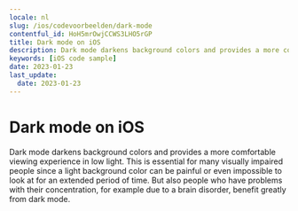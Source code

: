 ```yaml
---
locale: nl
slug: /ios/codevoorbeelden/dark-mode
contentful_id: HoH5mrOwjCCWS3LHO5rGP
title: Dark mode on iOS
description: Dark mode darkens background colors and provides a more comfortable viewing experience in low light.
keywords: [iOS code sample]
date: 2023-01-23
last_update:
  date: 2023-01-23
---
```


# Dark mode on iOS

Dark mode darkens background colors and provides a more comfortable viewing experience in low light. This is essential for many visually impaired people since a light background color can be painful or even impossible to look at for an extended period of time. But also people who have problems with their concentration, for example due to a brain disorder, benefit greatly from dark mode.

<CodeSample id="screen-dark-mode" locale="nl" platform="ios"/>
